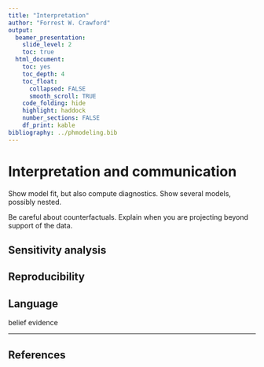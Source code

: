 ```yaml
---
title: "Interpretation"
author: "Forrest W. Crawford"
output:
  beamer_presentation: 
    slide_level: 2
    toc: true
  html_document:
    toc: yes
    toc_depth: 4
    toc_float:
      collapsed: FALSE
      smooth_scroll: TRUE
    code_folding: hide
    highlight: haddock
    number_sections: FALSE
    df_print: kable
bibliography: ../phmodeling.bib
---
```


# Interpretation and communication 


Show model fit, but also compute diagnostics.  Show several models, possibly nested.   


Be careful about counterfactuals.  Explain when you are projecting beyond support of the data.  


## Sensitivity analysis 



## Reproducibility 



## Language

belief
evidence 




---

## References 


